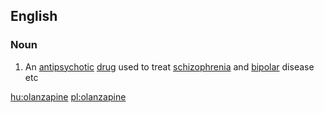 ==English==

===Noun===
{{wikipedia}}
{{en-noun|-}}

# An [[antipsychotic]] [[drug]] used to treat [[schizophrenia]] and [[bipolar]] disease etc

[[hu:olanzapine]]
[[pl:olanzapine]]